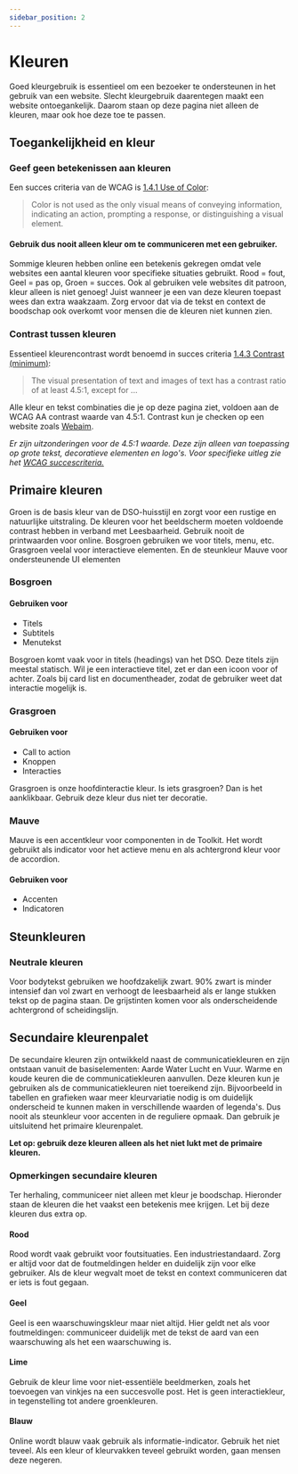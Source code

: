 ```yaml
---
sidebar_position: 2
---
```



# Kleuren

Goed kleurgebruik is essentieel om een bezoeker te ondersteunen in het gebruik van een website. Slecht kleurgebruik daarentegen maakt een website ontoegankelijk. Daarom staan op deze pagina niet alleen de kleuren, maar ook hoe deze toe te passen.

## Toegankelijkheid en kleur

### Geef geen betekenissen aan kleuren

Een succes criteria van de WCAG is <a href="https://www.w3.org/WAI/WCAG21/Understanding/use-of-color.html">1.4.1 Use of Color</a>:

<blockquote>
  Color is not used as the only visual means of conveying information, indicating an action, prompting a response, or
  distinguishing a visual element.
</blockquote>

#### Gebruik dus nooit alleen kleur om te communiceren met een gebruiker.

Sommige kleuren hebben online een betekenis gekregen omdat vele websites een aantal kleuren voor specifieke situaties gebruikt. Rood = fout, Geel = pas op, Groen = succes. Ook al gebruiken vele websites dit patroon, kleur alleen is niet genoeg! Juist wanneer je een van deze kleuren toepast wees dan extra waakzaam. Zorg ervoor dat via de tekst en context de boodschap ook overkomt voor mensen die de kleuren niet kunnen zien.

### Contrast tussen kleuren

Essentieel kleurencontrast wordt benoemd in succes criteria <a href="https://www.w3.org/WAI/WCAG21/Understanding/contrast-minimum.html">1.4.3 Contrast (minimum)</a>:

<blockquote>
  The visual presentation of text and images of text has a contrast ratio of at least 4.5:1, except for ...
</blockquote>

Alle kleur en tekst combinaties die je op deze pagina ziet, voldoen aan de WCAG AA contrast waarde van 4.5:1. Contrast kun je checken op een website zoals <a href="https://webaim.org/resources/contrastchecker/">Webaim</a>.

_Er zijn uitzonderingen voor de 4.5:1 waarde. Deze zijn alleen van toepassing op grote tekst, decoratieve elementen en logo's. Voor specifieke uitleg zie het <a href="https://www.w3.org/WAI/WCAG21/Understanding/contrast-minimum.html">WCAG succescriteria.</a>_

## Primaire kleuren

Groen is de basis kleur van de DSO-huisstijl en zorgt voor een rustige en natuurlijke uitstraling. De kleuren voor het
beeldscherm moeten voldoende contrast hebben in verband met Leesbaarheid. Gebruik nooit de
printwaarden voor online. Bosgroen gebruiken we voor titels, menu, etc. Grasgroen veelal voor
interactieve elementen. En de steunkleur Mauve voor ondersteunende UI elementen

### Bosgroen

#### Gebruiken voor

- Titels
- Subtitels
- Menutekst

Bosgroen komt vaak voor in titels (headings) van het DSO. Deze titels zijn meestal statisch. Wil je een interactieve titel, zet er dan een icoon voor of achter. Zoals bij card list en documentheader, zodat de gebruiker weet dat interactie mogelijk is.

<ColorSwatch label="Bosgroen" name="bosgroen" rgb="rgb(39, 89, 55)" textcolor="wit" />
<ColorSwatch label="Bosgroen 80%" name="bosgroen-80" rgb="rgb(82, 122, 94)" textcolor="wit" />
<ColorSwatch label="Bosgroen 60%" name="bosgroen-60" rgb="rgb(125, 155, 135)" textcolor="grijs-90" />
<ColorSwatch label="Bosgroen 40%" name="bosgroen-40" rgb="rgb(168, 188, 175)" textcolor="grijs-90" />
<ColorSwatch label="Bosgroen 10%" name="bosgroen-10" rgb="rgb(233, 238, 235)" textcolor="grijs-90" />
<ColorSwatch label="Bosgroen 140%" name="bosgroen-140" rgb="rgb(23, 53, 33)" textcolor="wit" />

### Grasgroen

#### Gebruiken voor

- Call to action
- Knoppen
- Interacties

Grasgroen is onze hoofdinteractie kleur. Is iets grasgroen? Dan is het aanklikbaar. Gebruik deze kleur dus niet ter decoratie.

<ColorSwatch label="Grasgroen" name="grasgroen" rgb="rgb(57, 135, 12)" textcolor="wit" />
<ColorSwatch label="Grasgroen 80%" name="grasgroen-80" rgb="rgb(96, 159, 60)" textcolor="grijs-90" />
<ColorSwatch label="Grasgroen 40%" name="grasgroen-40" rgb="rgb(175, 207, 157)" textcolor="grijs-90" />
<ColorSwatch label="Grasgroen 20%" name="grasgroen-20" rgb="rgb(215, 231, 206)" textcolor="grijs-90" />
<ColorSwatch label="Grasgroen 10%" name="grasgroen-10" rgb="rgb(235, 243, 230)" textcolor="grijs-90" />

### Mauve

Mauve is een accentkleur voor componenten in de Toolkit. Het wordt gebruikt als indicator voor het actieve menu en als achtergrond kleur voor de accordion.

#### Gebruiken voor

- Accenten
- Indicatoren

<ColorSwatch label="Mauve" name="mauve" rgb="rgb(140, 75, 107)" textcolor="wit" />
<ColorSwatch label="Mauve 40%" name="mauve-40" rgb="rgb(209, 183, 196)" textcolor="grijs-90" />

## Steunkleuren

### Neutrale kleuren

Voor bodytekst gebruiken we hoofdzakelijk zwart. 90% zwart is minder intensief dan vol zwart en
verhoogt de leesbaarheid als er lange stukken tekst op de pagina staan. De grijstinten komen voor als
onderscheidende achtergrond of scheidingslijn.

<ColorSwatch label="Zwart 90%" name="grijs-90" rgb="rgb(25, 25, 25)" textcolor="wit" />
<ColorSwatch label="Zwart 60%" name="grijs-60" rgb="rgb(102, 102, 102)" textcolor="wit" />
<ColorSwatch label="Zwart 40%" name="grijs-40" rgb="rgb(153, 153, 153)" textcolor="grijs-90" />
<ColorSwatch label="Zwart 20%" name="grijs-20" rgb="rgb(204, 204, 204)" textcolor="grijs-90" />
<ColorSwatch label="Zwart 10%" name="grijs-10" rgb="rgb(229, 229, 229)" textcolor="grijs-90" />
<ColorSwatch label="Zwart 5%" name="grijs-5" rgb="rgb(242, 242, 242)" textcolor="grijs-90" />

## Secundaire kleurenpalet

De secundaire kleuren zijn ontwikkeld naast de communicatiekleuren en zijn ontstaan vanuit de
basiselementen: Aarde Water Lucht en Vuur. Warme en koude keuren die de communicatiekleuren
aanvullen. Deze kleuren kun je gebruiken als de communicatiekleuren niet toereikend zijn. Bijvoorbeeld
in tabellen en grafieken waar meer kleurvariatie nodig is om duidelijk onderscheid te kunnen maken in
verschillende waarden of legenda's. Dus nooit als steunkleur voor accenten in de reguliere opmaak. Dan
gebruik je uitsluitend het primaire kleurenpalet.

**Let op: gebruik deze kleuren alleen als het niet lukt met de primaire kleuren.**

<ColorSwatch label="Bruin" name="bruin" rgb="rgb(100, 80, 74)" textcolor="wit" />
<ColorSwatch label="Rood" name="rood" rgb="rgb(206, 63, 81)" textcolor="wit" />
<ColorSwatch label="Paars" name="scampi" rgb="rgb(104, 108, 176)" textcolor="wit" />
<ColorSwatch label="Donkerblauw" name="donkerblauw" rgb="rgb(43, 87, 129)" textcolor="wit" />

<ColorSwatch label="Lichtblauw" name="lichtblauw" rgb="rgb(108, 165, 218)" textcolor="grijs-90" />
<ColorSwatch label="Lime" name="lime" rgb="rgb(121, 185, 41)" textcolor="grijs-90" />
<ColorSwatch label="Geel" name="geel" rgb="rgb(220, 213, 0)" textcolor="grijs-90" />
<ColorSwatch label="Oranje" name="oranje" rgb="rgb(225, 112, 0)" textcolor="grijs-90" />

### Opmerkingen secundaire kleuren

Ter herhaling, communiceer niet alleen met kleur je boodschap. Hieronder staan de kleuren die het vaakst een betekenis mee krijgen. Let bij deze kleuren dus extra op.

#### Rood

Rood wordt vaak gebruikt voor foutsituaties. Een industriestandaard. Zorg er altijd voor dat de foutmeldingen helder en duidelijk zijn voor elke gebruiker. Als de kleur wegvalt moet de tekst en context communiceren dat er iets is fout gegaan.

<ColorSwatch label="Rood" name="rood" rgb="rgb(206, 63, 81)" textcolor="wit" />
<ColorSwatch label="Rood 20%" name="rood-20" rgb="rgb(245, 217, 220)" textcolor="grijs-90" />
<ColorSwatch label="Rood 110%" name="rood-110" rgb="rgb(182, 47, 65)" textcolor="wit" />

#### Geel

Geel is een waarschuwingskleur maar niet altijd. Hier geldt net als voor foutmeldingen: communiceer duidelijk met de tekst de aard van een waarschuwing als het een waarschuwing is.

<ColorSwatch label="Geel" name="geel" rgb="rgb(220, 213, 0)" textcolor="grijs-90" />
<ColorSwatch label="Geel 20%" name="geel-20" rgb="rgb(228, 241, 212)" textcolor="grijs-90" />

#### Lime

Gebruik de kleur lime voor niet-essentiële beeldmerken, zoals het toevoegen van vinkjes
na een succesvolle post. Het is geen interactiekleur, in tegenstelling tot andere groenkleuren.

<ColorSwatch label="Lime" name="lime" rgb="rgb(121, 185, 41)" textcolor="grijs-90" />
<ColorSwatch label="Lime 20%" name="lime-20" rgb="rgb(228, 241, 212)" textcolor="grijs-90" />

#### Blauw

Online wordt blauw vaak gebruik als informatie-indicator. Gebruik het niet teveel. Als een kleur of kleurvakken teveel gebruikt worden, gaan mensen deze negeren.

<ColorSwatch label="Lichtblauw" name="lichtblauw" rgb="rgb(108, 165, 218)" textcolor="grijs-90" />
<ColorSwatch label="Lichtblauw 20%" name="lichtblauw-20" rgb="rgb(226, 237, 247)" textcolor="grijs-90" />
